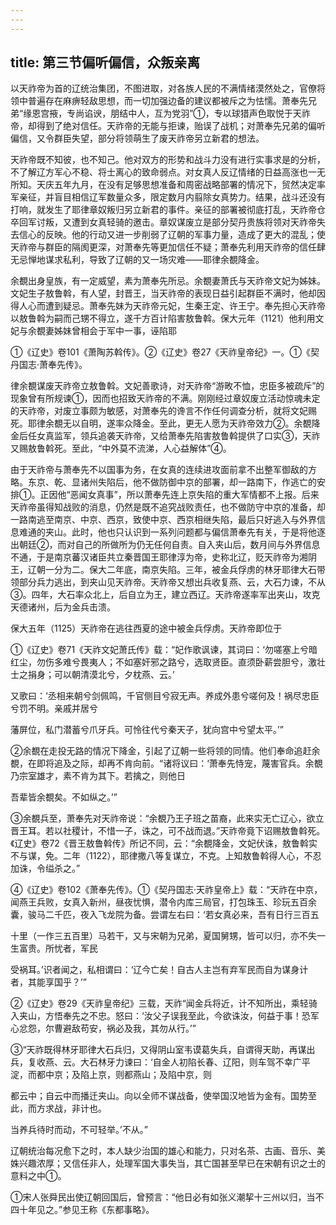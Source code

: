 ```yaml
---
---
---
```

title: 第三节偏听偏信，众叛亲离
---



以天祚帝为首的辽统治集团，不图进取，对各族人民的不满情绪漠然处之，官僚将领中普遍存在麻痹轻敌思想，而一切加强边备的建议都被斥之为怯懦。萧奉先兄弟“缘恩宫掖，专尚谄谀，朋结中人，互为党羽”①，专以球猎声色取悦于天祚帝，却得到了绝对信任。天祚帝的无能与拒谏，贻误了战机；对萧奉先兄弟的偏听偏信，又令群臣失望，部分将领萌生了废天祚帝另立新君的想法。

天祚帝既不知彼，也不知己。他对双方的形势和战斗力没有进行实事求是的分析，不了解辽方军心不稳、将士离心的致命弱点。对女真人反辽情绪的日益高涨也一无所知。天庆五年九月，在没有足够思想准备和周密战略部署的情况下，贸然决定率军亲征，并盲目相信辽军数量众多，限定数月内翦除女真势力。结果，战斗还没有打响，就发生了耶律章奴叛归另立新君的事件。亲征的部署被彻底打乱，天祚帝仓卒回军讨叛，又遭到女真轻骑的邀击。章奴谋废立是部分契丹贵族将领对天祚帝失去信心的反映。他的行动又进一步削弱了辽朝的军事力量，造成了更大的混乱；使天祚帝与群臣的隔阂更深，对萧奉先等更加信任不疑；萧奉先利用天祚帝的信任肆无忌惮地谋求私利，导致了辽朝的又一场灾难——耶律余覩降金。

余覩出身皇族，有一定威望，素为萧奉先所忌。余覩妻萧氏与天祚帝文妃为姊妹。文妃生子敖鲁斡，有人望，封晋王，当天祚帝的表现日益引起群臣不满时，他却因得人心而遭到疑忌。萧奉先妹为天祚帝元妃，生秦王定、许王宁。奉先担心天祚帝以敖鲁斡为嗣而己甥不得立，遂千方百计陷害敖鲁斡。保大元年（1121）他利用文妃与余覩妻姊妹曾相会于军中一事，诬陷耶

①《辽史》卷101《萧陶苏斡传》。②《辽史》卷27《天祚皇帝纪》一。①《契丹国志·萧奉先传》。

律余覩谋废天祚帝立敖鲁斡。文妃善歌诗，对天祚帝“游畋不恤，忠臣多被疏斥”的现象曾有所规谏①，因而也招致天祚帝的不满。刚刚经过章奴废立活动惊魂未定的天祚帝，对废立事颇为敏感，对萧奉先的谗言不作任何调查分析，就将文妃赐死。耶律余覩无以自明，遂率众降金。至此，更无人愿为天祚帝效力②。余覩降金后任女真监军，领兵追袭天祚帝，又给萧奉先陷害敖鲁斡提供了口实③，天祚又赐敖鲁斡死。至此，“中外莫不流涕，人心益解体”④。

由于天祚帝与萧奉先不以国事为务，在女真的连续进攻面前拿不出整军御敌的方略。东京、乾、显诸州失陷后，他不做防御中京的部署，却一路南下，作逃亡的安排①。正因他“恶闻女真事”，所以萧奉先连上京失陷的重大军情都不上报。后来天祚帝虽得知战败的消息，仍然是既不追究战败责任，也不做防守中京的准备，却一路南逃至南京、中京、西京，致使中京、西京相继失陷，最后只好逃入与外界信息难通的夹山。此时，他也只认识到一系列问题都与偏信萧奉先有关，于是将他逐出朝廷②，而对自己的所做所为仍无任何自责。自入夹山后，数月间与外界信息不通，于是南京蕃汉诸臣共立秦晋国王耶律淳为帝，史称北辽，贬天祚帝为湘阴王，辽朝一分为二。保大二年底，南京失陷。三年，被金兵俘虏的林牙耶律大石带领部分兵力逃出，到夹山见天祚帝。天祚帝又想出兵收复燕、云，大石力谏，不从③。四年，大石率众北上，后自立为王，建立西辽。天祚帝遂率军出夹山，攻克天德诸州，后为金兵击溃。

保大五年（1125）天祚帝在逃往西夏的途中被金兵俘虏。天祚帝即位于

①《辽史》卷71《天祚文妃萧氏传》载：“妃作歌讽谏，其词曰：‘勿嗟塞上兮暗红尘，勿伤多难兮畏夷人；不如塞奸邪之路兮，选取贤臣。直须卧薪尝胆兮，激壮士之捐身；可以朝清漠北兮，夕枕燕、云。’

又歌曰：‘丞相来朝兮剑佩鸣，千官侧目兮寂无声。养成外患兮嗟何及！祸尽忠臣兮罚不明。亲戚并居兮

藩屏位，私门潜蓄兮爪牙兵。可怜往代兮秦天子，犹向宫中兮望太平。’”

②余覩在走投无路的情况下降金，引起了辽朝一些将领的同情。他们奉命追赶余覩，在即将追及之际，却再不肯向前。“诸将议曰：‘萧奉先恃宠，蔑害官兵。余覩乃宗室雄才，素不肯为其下。若擒之，则他日

吾辈皆余覩矣。不如纵之。’”

③余覩兵至，萧奉先对天祚帝说：“余覩乃王子班之苗裔，此来实无亡辽心，欲立晋王耳。若以社稷计，不惜一子，诛之，可不战而退。”天祚帝竟下诏赐敖鲁斡死。《辽史》卷72《晋王敖鲁斡传》所记不同，云：“余覩降金，文妃伏诛，敖鲁斡实不与谋，免。二年（1122），耶律撒八等复谋立，不克。上知敖鲁斡得人心，不忍加诛，令缢杀之。”

④《辽史》卷102《萧奉先传》。①《契丹国志·天祚皇帝上》载：“天祚在中京，闻燕王兵败，女真入新州，昼夜忧惧，潜令内库三局官，打包珠玉、珍玩五百余囊，骏马二千匹，夜入飞龙院为备。尝谓左右曰：‘若女真必来，吾有日行三百五

十里（一作三五百里）马若干，又与宋朝为兄弟，夏国舅甥，皆可以归，亦不失一生富贵。所忧者，军民

受祸耳。’识者闻之，私相谓曰：‘辽今亡矣！自古人主岂有弃军民而自为谋身计者，其能享国乎？’”

②《辽史》卷29《天祚皇帝纪》三载，天祚“闻金兵将近，计不知所出，乘轻骑入夹山，方悟奉先之不忠。怒曰：‘汝父子误我至此，今欲诛汝，何益于事！恐军心忿怨，尔曹避敌苟安，祸必及我，其勿从行。’”

③“天祚既得林牙耶律大石兵归，又得阴山室韦谟葛失兵，自谓得天助，再谋出兵，复收燕、云。大石林牙力谏曰：‘自金人初陷长春、辽阳，则车驾不幸广平淀，而都中京；及陷上京，则都燕山；及陷中京，则

都云中；自云中而播迁夹山。向以全师不谋战备，使举国汉地皆为金有。国势至此，而方求战，非计也。

当养兵待时而动，不可轻举。’不从。”

辽朝统治每况愈下之时，本人缺少治国的雄心和能力，只对名茶、古画、音乐、美姝兴趣浓厚；又信任非人，处理军国大事失当，其亡国甚至早已在宋朝有识之士的意料之中①。

①宋人张舜民出使辽朝回国后，曾预言：“他日必有如张义潮挈十三州以归，当不四十年见之。”参见王称《东都事略》。